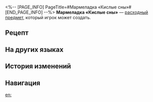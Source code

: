 <%-- [PAGE_INFO]
PageTitle=#Мармеладка «Кислые сны»#
[END_PAGE_INFO] --%>
{{Расходный предмет Инфобокс
|id          = 401026
|Изображения = Предмет Мармеладка «Кислые сны».png
|Тип         = Расходные предметы HP
|Редкость    = 2
|Эффект      = Восстанавливает выбранному союзнику 24% НР плюс 300 НР.
|Описание    = Очень доступная закуска, которая заняла место жареного риса из реального мира. Из-за невероятно кислого вкуса её любят как бедные, так и богатые.
|Рецепт      = {{cx|Отсутствует источник}}
|Источник1   = [[Универсальная машина для синтеза]]
|Источник2   = [[Фургончик с попкорном]]
|Источник3   = 
}}
{{Описание|''«Внимание: от чрезмерной кислотности вы можете проснуться».''}}
'''Мармеладка «Кислые сны»''' — [[расходный предмет]], который игрок может создать.

==Рецепт==
{{Рецепт
|Тип            = Синтез
|Группа         = Расходные предметы
|Квантовая рябь = 2
|Безмятежность  = 2
|Сортировка     = Квантовая рябь;Безмятежность
}}

==На других языках==
{{На других языках
|en   = "Sour Dreams" Soft Candy
|zhs  = 「酸梦」牌软糖
|zht  = 「酸夢」牌軟糖
|ja   = 「サワードリーム」キャンディ
|ko   = 「새콤한 꿈」 소프트 캔디
|es   = Caramelo blando "Sueños agrios"
|fr   = Bonbon «&nbsp;Rêve acide&nbsp;»
|ru   = Мармеладка «Кислые сны»
|th   = "Sour Dreams" Soft Candy
|vi   = Kẹo Dẻo "Giấc Mơ Chua"
|de   = Kaubonbons „Saure Träume“
|id   = "Sour Dreams" Soft Candy
|pt   = Bala Mastigável "Sonhos Azedos"
}}

==История изменений==
{{История изменений|3.5}}

==Навигация==
{{Расходные предметы Навбокс}}

[[en:]]